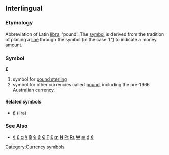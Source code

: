 ==Interlingual==
===Etymology===
Abbreviation of Latin [[libra]], 'pound'. The [[symbol]] is derived from the tradition of placing a [[line]] through the symbol (in the case 'L') to indicate a money amount.

===Symbol===
'''£'''

#symbol for [[pound sterling]]
#symbol for other currencies called [[pound]], including the pre-1966 Australian currency.

====Related symbols====
*[[₤]] (lira)
===See Also===
*[[¢]] [[£]] [[¤]] [[¥]] [[฿]] [[₠]] [[₡]] [[₢]] [[₣]] [[₤]] [[₥]] [[₦]] [[₧]] [[₨]] [[₩]] [[₪]] [[₫]] [[€]]
[[Category:Currency symbols]]